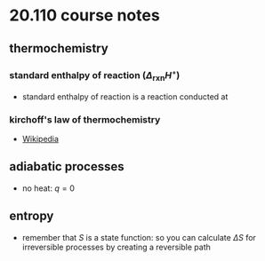 # 20.110 course notes

## thermochemistry

### standard enthalpy of reaction ($\Delta_{\text{rxn}} H^\circ$)
- standard enthalpy of reaction is a reaction conducted at <C chem="\pu{1 atm}" />

### kirchoff's law of thermochemistry
- [Wikipedia](https://archive.is/gwMui)

## adiabatic processes
- no heat: $q = 0$

## entropy
- remember that $S$ is a state function: so you can calculate $\Delta S$ for irreversible processes by creating a reversible path
